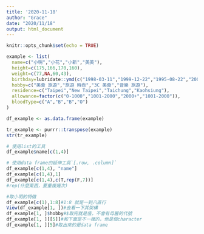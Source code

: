 ---
title: '2020-11-18'
author: "Grace"
date: "2020/11/18"
output: html_document
---

```{r setup, include=FALSE}
knitr::opts_chunk$set(echo = TRUE)
```

```{r}
example <- list(
  name=c("小明","小花","小新","美美"),
  height=c(175,166,170,160),
  weight=c(77,NA,60,43),
  birthday=lubridate::ymd(c("1998-03-11","1999-12-22","1995-08-22","2001-10-10")),
  hobby=c("美食 旅遊","旅遊 時尚","3C 美食","音樂 旅遊"),
  residence=c("Taipei","New Taipei","Taichung","Kaohsiung"),
  allowance=factor(c("0-1000","1001-2000","2000+","1001-2000")),
  bloodType=c("A","B","B","O")
)
```

```{r}
df_example <- as.data.frame(example)
```

```{r}
tr_example <- purrr::transpose(example)
str(tr_example)
```

```{r}
# 使用list的工具
df_example$name[c(1,4)]

# 使用data frame的延伸工具`[.row, .column]`
df_example[c(1,4), "name"]
df_example[c(1,4),1]
df_example[c(1,4),c(T,rep(F,7))]
#rep(什麼東西，要重複幾次)

#取小明的特徵
df_example[c(1),1:8]#1:8 就是一到八直行
View(df_example[1, ])#去看一下其架構
df_example[1, ]$hobby#$取完就是值，不會有母層的代號
df_example[1, ][[5]]#和下面是不一樣的，他是個character
df_example[1, ][5]#取出來的是data frame
```




